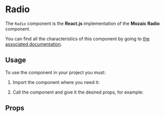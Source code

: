 
<Meta title="Components/Radio" component={Radio} />

# Radio

The `Radio` component is the **React.js** implementation of the **Mozaic Radio** component.

You can find all the characteristics of this component by going to [the associated documentation](https://mozaic.adeo.cloud/Components/Form/Radio/).

## Usage

To use the component in your project you must:

1. Import the component where you need it:

<Source language="javascript" code="import { Radio } from '@mozaic-ds/react';" />

2. Call the component and give it the desired props, for example:

<Canvas withSource="open">
    <Story story={Controls} />
</Canvas>

## Props

<ArgsTable of={Radio} />
